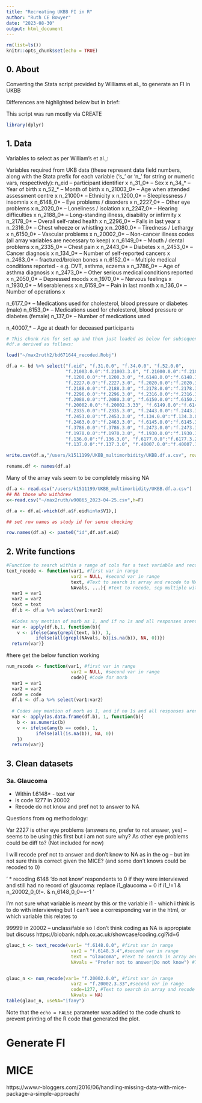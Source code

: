 ```yaml
---
title: "Recreating UKBB FI in R"
author: "Ruth CE Bowyer"
date: "2023-08-30"
output: html_document
---
```


```r
rm(list=ls())
knitr::opts_chunk$set(echo = TRUE)
```

## 0. About

Converting the Stata script provided by Williams et al., to generate an FI in UKBB

Differences are highlighted below but in brief:


This script was run mostly via CREATE

```r

library(dplyr)

```

## 1. Data

Variables to select as per William's et al.,:

Variables required from UKB data (these represent data field numbers, along with the Stata prefix for each variable 
	('s_' or 'n_' for string or numeric vars, respectively):
n_eid  		-- participant identifier x
n_31_0* 	-- Sex x
n_34_* 		-- Year of birth x
n_52_* 		-- Month of birth x
n_21003_0*  -- Age when attended assessment centre x
n_21000* 	-- Ethnicity x
n_1200_0* 	-- Sleeplessness / insomnia x
n_6148_0* 	-- Eye problems / disorders x
n_2227_0*  	-- Other eye problems x
n_2020_0* 	-- Loneliness / isolation x
n_2247_0* 	-- Hearing difficulties x
n_2188_0* 	-- Long-standing illness, disability or infirmity x
n_2178_0* 	-- Overall self-rated health x
n_2296_0* 	-- Falls in last year x
n_2316_0* 	-- Chest wheeze or whistling x
n_2080_0* 	-- Tiredness / Lethargy x
n_6150_0* 	-- Vascular problems	x
n_20002_0* 	-- Non-cancer illness codes (all array variables are necessary to keep) x
n_6149_0* 	-- Mouth / dental problems x 
n_2335_0* 	-- Chest pain x
n_2443_0* 	-- Diabetes x
n_2453_0* 	-- Cancer diagnosis x
n_134_0* 	-- Number of self-reported cancers x
n_2463_0* 	-- fractured/broken bones x
n_6152_0*	-- Multiple medical conditions reported - e.g. DVT, asthma, eczema x
n_3786_0*	-- Age of asthma diagnosis x
n_2473_0* 	-- Other serious medical conditions reported x
n_2050_0*  	-- Depressed moods x
n_1970_0* 	-- Nervous feelings x
n_1930_0* 	-- Miserableness x
n_6159_0* 	-- Pain in last month x
n_136_0* 	-- Number of operations x

n_6177_0* 	-- Medications used for cholesterol, blood pressure or diabetes (male)
n_6153_0* 	-- Medications used for cholesterol, blood pressure or diabetes (female)
n_137_0* 	-- Number of medications used

n_40007_* 	-- Age at death for deceased participants

```r
# This chunk ran for set up and then just loaded as below for subsequent iterations
#df.a derived as follows: 

load("~/max2ruth2/bd671644_recoded.Robj")

df.a <- bd %>% select("f.eid", "f.31.0.0", "f.34.0.0", "f.52.0.0",
                      "f.21003.0.0":"f.21003.3.0", "f.21000.0.0":"f.21000.3.0",
                      "f.1200.0.0":"f.1200.3.0", "f.6148.0.0":"f.6148.3.4", 
                      "f.2227.0.0":"f.2227.3.0", "f.2020.0.0":"f.2020.3.0",
                      "f.2188.0.0":"f.2188.3.0", "f.2178.0.0":"f.2178.3.0",
                      "f.2296.0.0":"f.2296.3.0", "f.2316.0.0":"f.2316.3.0",
                      "f.2080.0.0":"f.2080.3.0", "f.6150.0.0":"f.6150.2.3",
                      "f.20002.0.0":"f.20002.3.33", "f.6149.0.0":"f.6149.3.5",
                      "f.2335.0.0":"f.2335.3.0", "f.2443.0.0":"f.2443.3.0",
                      "f.2453.0.0":"f.2453.3.0", "f.134.0.0":"f.134.3.0",
                      "f.2463.0.0":"f.2463.3.0", "f.6145.0.0":"f.6145.3.2",
                      "f.3786.0.0":"f.3786.3.0", "f.2473.0.0":"f.2473.3.0", "f.2050.0.0":"f.2050.3.0",
                      "f.1970.0.0":"f.1970.3.0", "f.1930.0.0":"f.1930.3.0", "f.6159.0.0":"f.6159.3.6",
                      "f.136.0.0":"f.136.3.0", "f.6177.0.0":"f.6177.3.2", "f.6153.0.0":"f.6153.3.3",
                      "f.137.0.0":"f.137.3.0", "f.40007.0.0":"f.40007.1.0")

write.csv(df.a,"/users/k1511199/UKBB_multimorbidity/UKBB.df.a.csv", row.names=F)

rename.df <- names(df.a)

```

Many of the array vals seem to be completely missing NA 

```r

df.a <- read.csv("/users/k1511199/UKBB_multimorbidity/UKBB.df.a.csv")
## NA those who withdrew 
x<-read.csv("~/max2ruth/w90865_2023-04-25.csv",h=F)

df.a <- df.a[-which(df.a$f.eid%in%x$V1),]

## set row names as study id for sense checking

row.names(df.a) <- paste0("id",df.a$f.eid)
```


## 2. Write functions 


```r

#Function to search within a range of cols for a text variable and recode as 1 - returns a vector of the var 
text_recode <- function(var1, #first var in range
                        var2 = NULL, #second var in range
                        text, #Text to search in array and recode to NA
                        NAvals, ...){ #Text to recode, sep multiple with |
  var1 = var1
  var2 = var2
  text = text
  df.b <- df.a %>% select(var1:var2)
  
  #Codes any mention of morb as 1, and if no 1s and all responses arent NA, returns 0
  var <- apply(df.b,1, function(b){
    v <- ifelse(any(grepl(text, b)), 1, 
           ifelse(all(grepl(NAvals, b)|is.na(b)), NA, 0))})
  return(var)}
```
  
#here get the below function working
```r
num_recode <- function(var1, #first var in range
                        var2 = NULL, #second var in range
                        code){ #Code for morb 
  var1 = var1
  var2 = var2
  code = code
  df.b <- df.a %>% select(var1:var2)
  
  # Codes any mention of morb as 1, and if no 1s and all responses arent NA, returns 0
  var <- apply(as.data.frame(df.b), 1, function(b){
    b <- as.numeric(b)
    v <- ifelse(any(b == code), 1, 
           ifelse(all(is.na(b)), NA, 0))
    })
  return(var)}


```

## 3. Clean datasets 


### 3a. Glaucoma

- Within f.6148* - text var
- is code 1277 in 20002 
- Recode do not know and pref not to answer to NA 

Questions from og methodology: 

Var 2227 is other eye problems (answers no, prefer to not answer, yes) -- seems to be using this first but i am not sure why? As other eye problems could be diff to? (Not included for now)

I will recode pref not to answer and don't know to NA as in the og -- but im not sure this is correct given the MICE? (and some don't knows could be recoded to 0)

'	* recoding 6148 'do not know' respondents to 0 if they were interviewed and still had no record of glaucoma:
replace i1_glaucoma = 0 if i1_!=1 & n_20002_0_0!=. & n_6148_0_0==-1 '

I'm not sure what variable is meant by this or the variable i1 - which i think is to do with interviewing but I can't see a corresponding var in the html, or which variable this relates to 

99999 in 20002 -- unclassifable so I don't think coding as NA is appropiate but discuss
https://biobank.ndph.ox.ac.uk/showcase/coding.cgi?id=6



```r

glauc_t <- text_recode(var1= "f.6148.0.0", #first var in range
                        var2 = "f.6148.3.4",#second var in range
                        text = "Glaucoma", #Text to search in array and recode to NA
                        NAvals = "Prefer not to answer|Do not know") #Text to recode, sep multiple with 


glauc_n <- num_recode(var1= "f.20002.0.0", #first var in range
                        var2 = "f.20002.3.33",#second var in range
                        code=1277, #Text to search in array and recode to NA
                        NAvals = NA)
table(glauc_n, useNA="ifany")
```

Note that the `echo = FALSE` parameter was added to the code chunk to prevent printing of the R code that generated the plot.

# Generate FI

# MICE 

https://www.r-bloggers.com/2016/06/handling-missing-data-with-mice-package-a-simple-approach/
